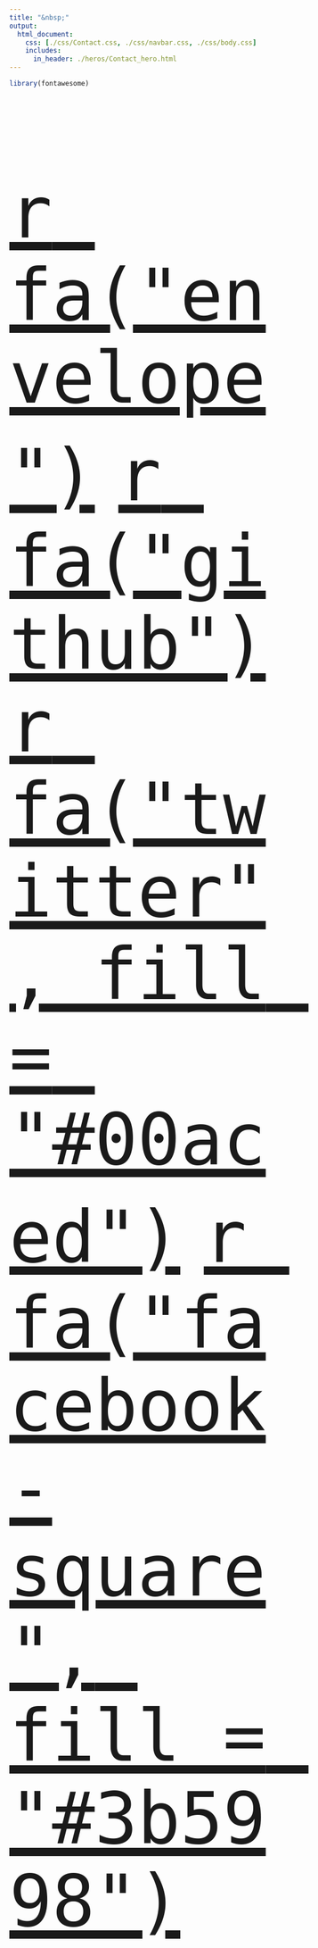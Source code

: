 ```yaml
---
title: "&nbsp;"
output:
  html_document:
    css: [./css/Contact.css, ./css/navbar.css, ./css/body.css]
    includes:
      in_header: ./heros/Contact_hero.html
---
```


```r
library(fontawesome)
```

</b>

<div style="font-size:150px;">
<a href="mailto:ymstrknp@gmail.com">`r fa("envelope")`</a>
<span>[`r fa("github")`](https://github.com/GenChangHSU)</span>
<span>[`r fa("twitter", fill = "#00aced")`](https://twitter.com/GenChangHSU)</span>
<span>[`r fa("facebook-square", fill = "#3b5998")`](https://www.facebook.com/GenChangHSU/)</span>
</div>


